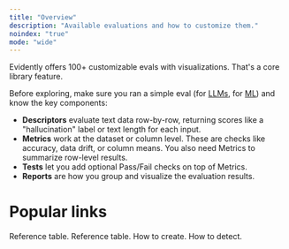 ```yaml
---
title: "Overview"
description: "Available evaluations and how to customize them."
noindex: "true"
mode: "wide"
---
```


Evidently offers 100+ customizable evals with visualizations. That's a core library feature. 

Before exploring, make sure you ran a simple eval (for [LLMs](../quickstart_llm), for [ML](../quickstart_ml)) and know the key components:
* **Descriptors** evaluate text data row-by-row, returning scores like a "hallucination" label or text length for each input.
* **Metrics** work at the dataset or column level. These are checks like accuracy, data drift, or column means. You also need Metrics to summarize row-level results.
* **Tests** let you add optional Pass/Fail checks on top of Metrics.
* **Reports** are how you group and visualize the evaluation results.

# Popular links

<CardGroup cols={4}>
  <Card title="All Descriptors" icon="table-list" href="all_descriptors">
    Reference table.
  </Card>

  <Card title="All Metrics" icon="chart-simple" href="all_metrics">
    Reference table.
  </Card>

  <Card title="LLM judges" icon="sparkles" href="customize_llm_judge">
    How to create.
  </Card>

  <Card title="Data Drift" icon="sparkles" href="explainer_data_drift">
    How to detect.
  </Card>
</CardGroup>
